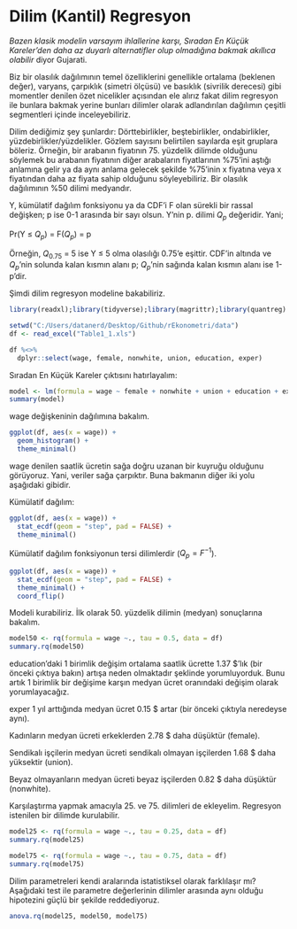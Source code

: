 # Dilim (Kantil) Regresyon

*Bazen klasik modelin varsayım ihlallerine karşı, Sıradan En Küçük Kareler'den daha az duyarlı alternatifler olup olmadığına bakmak akıllıca olabilir* diyor Gujarati.

Biz bir olasılık dağılımının temel özelliklerini genellikle ortalama (beklenen değer), varyans, çarpıklık (simetri ölçüsü) ve basıklık (sivrilik derecesi) gibi momentler denilen özet nicelikler açısından ele alırız fakat dilim regresyon ile bunlara bakmak yerine bunları dilimler olarak adlandırılan dağılımın çeşitli segmentleri içinde inceleyebiliriz.

Dilim dediğimiz şey şunlardır: Dörttebirlikler, beştebirlikler, ondabirlikler, yüzdebirlikler/yüzdelikler. Gözlem sayısını belirtilen sayılarda eşit gruplara böleriz. Örneğin, bir arabanın fiyatının 75. yüzdelik dilimde olduğunu söylemek bu arabanın fiyatının diğer arabaların fiyatlarının %75'ini aştığı anlamına gelir ya da aynı anlama gelecek şekilde %75'inin x fiyatına veya x fiyatından daha az fiyata sahip olduğunu söyleyebiliriz. Bir olasılık dağılımının %50 dilimi medyandır.

Y, kümülatif dağılım fonksiyonu ya da CDF'i F olan sürekli bir rassal değişken; p ise 0-1 arasında bir sayı olsun. Y'nin p. dilimi $Q_p$ değeridir. Yani;

Pr(Y ≤ $Q_p$) = F($Q_p$) = p

Örneğin, $Q_{0.75}$ = 5 ise Y ≤ 5 olma olasılığı 0.75'e eşittir. CDF'in altında ve $Q_p$'nin solunda kalan kısmın alanı p; $Q_p$'nin sağında kalan kısmın alanı ise 1-p'dir.

Şimdi dilim regresyon modeline bakabiliriz.

```r

library(readxl);library(tidyverse);library(magrittr);library(quantreg)

setwd("C:/Users/datanerd/Desktop/Github/rEkonometri/data")
df <- read_excel("Table1_1.xls")

```

```r

df %<>% 
  dplyr::select(wage, female, nonwhite, union, education, exper)

```

Sıradan En Küçük Kareler çıktısını hatırlayalım:

```r

model <- lm(formula = wage ~ female + nonwhite + union + education + exper, data = df)
summary(model)

```

wage değişkeninin dağılımına bakalım.

```r

ggplot(df, aes(x = wage)) +
  geom_histogram() +
  theme_minimal()

```

wage denilen saatlik ücretin sağa doğru uzanan bir kuyruğu olduğunu görüyoruz. Yani, veriler sağa çarpıktır. Buna bakmanın diğer iki yolu aşağıdaki gibidir.

Kümülatif dağılım:

```r

ggplot(df, aes(x = wage)) +
  stat_ecdf(geom = "step", pad = FALSE) +
  theme_minimal()

```

Kümülatif dağılım fonksiyonun tersi dilimlerdir ($Q_p = F^{-1}$).

```r

ggplot(df, aes(x = wage)) +
  stat_ecdf(geom = "step", pad = FALSE) +
  theme_minimal() +
  coord_flip()

```

Modeli kurabiliriz. İlk olarak 50. yüzdelik dilimin (medyan) sonuçlarına bakalım.

```r

model50 <- rq(formula = wage ~., tau = 0.5, data = df)
summary.rq(model50)

```

education'daki 1 birimlik değişim ortalama saatlik ücrette 1.37 $'lık (bir önceki çıktıya bakın) artışa neden olmaktadır şeklinde yorumluyorduk. Bunu artık 1 birimlik bir değişime karşın medyan ücret oranındaki değişim olarak yorumlayacağız.

exper 1 yıl arttığında medyan ücret 0.15 $ artar (bir önceki çıktıyla neredeyse aynı).

Kadınların medyan ücreti erkeklerden 2.78 $ daha düşüktür (female).

Sendikalı işçilerin medyan ücreti sendikalı olmayan işçilerden 1.68 $ daha yüksektir (union).

Beyaz olmayanların medyan ücreti beyaz işçilerden 0.82 $ daha düşüktür (nonwhite).

Karşılaştırma yapmak amacıyla 25. ve 75. dilimleri de ekleyelim. Regresyon istenilen bir dilimde kurulabilir.

```r

model25 <- rq(formula = wage ~., tau = 0.25, data = df)
summary.rq(model25)

```

```r

model75 <- rq(formula = wage ~., tau = 0.75, data = df)
summary.rq(model75)

```

Dilim parametreleri kendi aralarında istatistiksel olarak farklılaşır mı? Aşağıdaki test ile parametre değerlerinin dilimler arasında aynı olduğu hipotezini güçlü bir şekilde reddediyoruz.

```r

anova.rq(model25, model50, model75)

```
